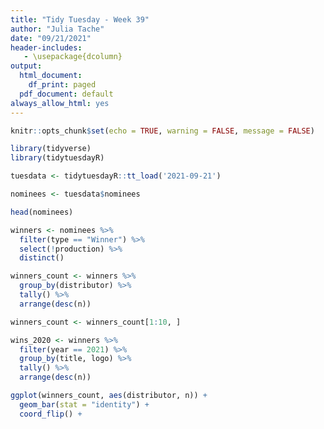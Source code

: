 ```yaml
---
title: "Tidy Tuesday - Week 39"
author: "Julia Tache"
date: "09/21/2021"
header-includes:
   - \usepackage{dcolumn}
output:
  html_document:
    df_print: paged
  pdf_document: default 
always_allow_html: yes
---
```


```r
knitr::opts_chunk$set(echo = TRUE, warning = FALSE, message = FALSE)
```

```r
library(tidyverse)
library(tidytuesdayR)

tuesdata <- tidytuesdayR::tt_load('2021-09-21')

nominees <- tuesdata$nominees
```

```r
head(nominees)
```

```r
winners <- nominees %>% 
  filter(type == "Winner") %>%
  select(!production) %>%
  distinct()

winners_count <- winners %>% 
  group_by(distributor) %>%
  tally() %>%
  arrange(desc(n))

winners_count <- winners_count[1:10, ]
```

```r
wins_2020 <- winners %>% 
  filter(year == 2021) %>%
  group_by(title, logo) %>%
  tally() %>%
  arrange(desc(n))
```

```r
ggplot(winners_count, aes(distributor, n)) +
  geom_bar(stat = "identity") + 
  coord_flip() +
  
```

